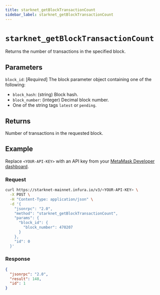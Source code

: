 ```yaml
---
title: starknet_getBlockTransactionCount
sidebar_label: starknet_getBlockTransactionCount
---
```



# `starknet_getBlockTransactionCount`

Returns the number of transactions in the specified block.

## Parameters

`block_id`: [*Required*] The block parameter object containing one of the following:

- `block_hash`: (string) Block hash.
- `block_number`: (integer) Decimal block number.
- One of the string tags `latest` or `pending`.

## Returns

Number of transactions in the requested block.

## Example

Replace `<YOUR-API-KEY>` with an API key from your [MetaMask Developer dashboard](https://developer.metamask.io/).

### Request

<Tabs>
<TabItem value="curl">

```bash
curl https://starknet-mainnet.infura.io/v3/<YOUR-API-KEY> \
  -X POST \
  -H "Content-Type: application/json" \
  -d '{
    "jsonrpc": "2.0",
    "method": "starknet_getBlockTransactionCount",
    "params": {
      "block_id": {
        "block_number": 470207
      }
    },
    "id": 0
  }'
```

</TabItem>
</Tabs>

### Response

<Tabs>
<TabItem value="JSON">

```json
{
  "jsonrpc": "2.0",
  "result": 148,
  "id": 1
}
```

</TabItem>
</Tabs>
